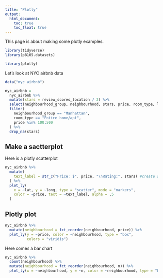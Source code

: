 ```yaml
---
title: "Plotly"
output: 
  html_document:
    toc: true
    toc_float: true
---
```


This page is about making some plotly examples.

```r
library(tidyverse)
library(p8105.datasets)

library(plotly)
```

Let's look at NYC airbnb data

```r
data("nyc_airbnb")

nyc_airbnb = 
  nyc_airbnb %>% 
  mutate(stars = review_scores_location / 2) %>% 
  select(neighbourhood_group, neighbourhood, stars, price, room_type, lat, long) %>% 
  filter(
    neighbourhood_group == "Manhattan",
    room_type == "Entire home/apt",
    price %in% 100:500
  ) %>% 
  drop_na(stars)
```

## Make a sactterplot

Here is a plotly scatterplot
```r
nyc_airbnb %>% 
  mutate(
    text_label = str_c("Price: $", price, "\nRating:", stars) #create a new variable with the format in brackets
  ) %>% 
  plot_ly(
    x = ~lat, y = ~long, type = "scatter", mode = "markers",
    color = ~price, text = ~text_label, alpha = .5
  )
```

## Plotly plot

```r
nyc_airbnb %>% 
  mutate(neighbourhood = fct_reorder(neighbourhood, price)) %>% 
  plot_ly(y = ~price, color = ~neighbourhood, type = "box",
          colors = "viridis")
```

Here comes a bar chart

```r
nyc_airbnb %>% 
  count(neighbourhood) %>% 
  mutate(neighbourhood = fct_reorder(neighbourhood, n)) %>% 
  plot_ly(x = ~neighbourhood, y = ~n, color = ~neighbourhood, type = "bar", colors = "viridis")
```








